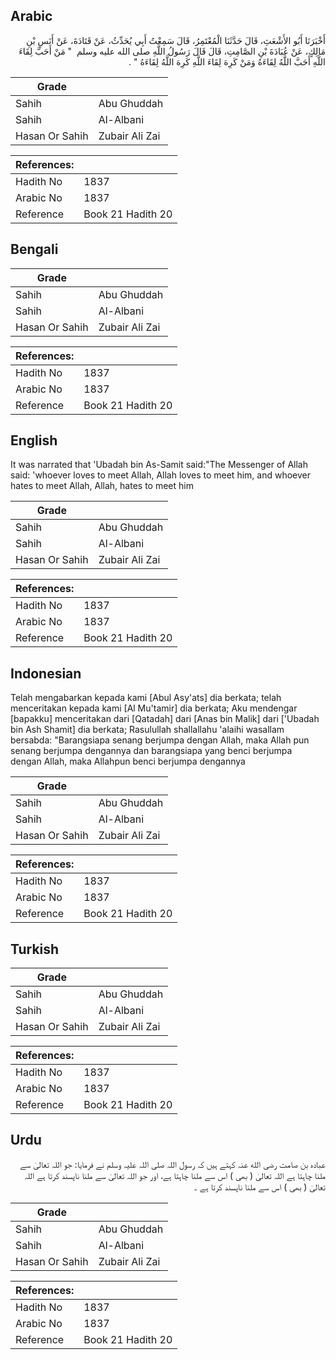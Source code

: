 ## Arabic


<div dir="rtl" lang="ar" style={{fontSize:'larger',backgroundColor:'#f8f9fa',padding:20}}>
أَخْبَرَنَا أَبُو الأَشْعَثِ، قَالَ حَدَّثَنَا الْمُعْتَمِرُ، قَالَ سَمِعْتُ أَبِي يُحَدِّثُ، عَنْ قَتَادَةَ، عَنْ أَنَسِ بْنِ مَالِكٍ، عَنْ عُبَادَةَ بْنِ الصَّامِتِ، قَالَ قَالَ رَسُولُ اللَّهِ صلى الله عليه وسلم ‏ "‏ مَنْ أَحَبَّ لِقَاءَ اللَّهِ أَحَبَّ اللَّهُ لِقَاءَهُ وَمَنْ كَرِهَ لِقَاءَ اللَّهِ كَرِهَ اللَّهُ لِقَاءَهُ ‏"‏ ‏.‏
</div>
<div style={{backgroundColor:'#f8f9fa',padding:20, marginBottom: 10}}><table> <thead> <tr> <th>Grade</th> <th></th> </tr> </thead> <tbody> <tr><td>Sahih</td><td>Abu Ghuddah</td></tr><tr><td>Sahih</td><td>Al-Albani</td></tr><tr><td>Hasan Or Sahih</td><td>Zubair Ali Zai</td></tr></tbody></table><table> <thead> <tr> <th>References:</th> <th></th> </tr> </thead> <tbody><tr><td>Hadith No</td><td>1837</td></tr><tr><td>Arabic No</td><td>1837</td></tr><tr><td>Reference</td><td>Book 21 Hadith 20</td></tr></tbody></table></div>

## Bengali


<div dir="ltr" lang="bn" style={{fontSize:'larger',backgroundColor:'#f8f9fa',padding:20}}>

</div>
<div style={{backgroundColor:'#f8f9fa',padding:20, marginBottom: 10}}><table> <thead> <tr> <th>Grade</th> <th></th> </tr> </thead> <tbody> <tr><td>Sahih</td><td>Abu Ghuddah</td></tr><tr><td>Sahih</td><td>Al-Albani</td></tr><tr><td>Hasan Or Sahih</td><td>Zubair Ali Zai</td></tr></tbody></table><table> <thead> <tr> <th>References:</th> <th></th> </tr> </thead> <tbody><tr><td>Hadith No</td><td>1837</td></tr><tr><td>Arabic No</td><td>1837</td></tr><tr><td>Reference</td><td>Book 21 Hadith 20</td></tr></tbody></table></div>

## English


<div dir="ltr" lang="en" style={{fontSize:'larger',backgroundColor:'#f8f9fa',padding:20}}>
It was narrated that 'Ubadah bin As-Samit said:"The Messenger of Allah said: 'whoever loves to meet Allah, Allah loves to meet him, and whoever hates to meet Allah, Allah, hates to meet him
</div>
<div style={{backgroundColor:'#f8f9fa',padding:20, marginBottom: 10}}><table> <thead> <tr> <th>Grade</th> <th></th> </tr> </thead> <tbody> <tr><td>Sahih</td><td>Abu Ghuddah</td></tr><tr><td>Sahih</td><td>Al-Albani</td></tr><tr><td>Hasan Or Sahih</td><td>Zubair Ali Zai</td></tr></tbody></table><table> <thead> <tr> <th>References:</th> <th></th> </tr> </thead> <tbody><tr><td>Hadith No</td><td>1837</td></tr><tr><td>Arabic No</td><td>1837</td></tr><tr><td>Reference</td><td>Book 21 Hadith 20</td></tr></tbody></table></div>

## Indonesian


<div dir="ltr" lang="id" style={{fontSize:'larger',backgroundColor:'#f8f9fa',padding:20}}>
Telah mengabarkan kepada kami [Abul Asy'ats] dia berkata; telah menceritakan kepada kami [Al Mu'tamir] dia berkata; Aku mendengar [bapakku] menceritakan dari [Qatadah] dari [Anas bin Malik] dari ['Ubadah bin Ash Shamit] dia berkata; Rasulullah shallallahu 'alaihi wasallam bersabda: "Barangsiapa senang berjumpa dengan Allah, maka Allah pun senang berjumpa dengannya dan barangsiapa yang benci berjumpa dengan Allah, maka Allahpun benci berjumpa dengannya
</div>
<div style={{backgroundColor:'#f8f9fa',padding:20, marginBottom: 10}}><table> <thead> <tr> <th>Grade</th> <th></th> </tr> </thead> <tbody> <tr><td>Sahih</td><td>Abu Ghuddah</td></tr><tr><td>Sahih</td><td>Al-Albani</td></tr><tr><td>Hasan Or Sahih</td><td>Zubair Ali Zai</td></tr></tbody></table><table> <thead> <tr> <th>References:</th> <th></th> </tr> </thead> <tbody><tr><td>Hadith No</td><td>1837</td></tr><tr><td>Arabic No</td><td>1837</td></tr><tr><td>Reference</td><td>Book 21 Hadith 20</td></tr></tbody></table></div>

## Turkish


<div dir="ltr" lang="tr" style={{fontSize:'larger',backgroundColor:'#f8f9fa',padding:20}}>

</div>
<div style={{backgroundColor:'#f8f9fa',padding:20, marginBottom: 10}}><table> <thead> <tr> <th>Grade</th> <th></th> </tr> </thead> <tbody> <tr><td>Sahih</td><td>Abu Ghuddah</td></tr><tr><td>Sahih</td><td>Al-Albani</td></tr><tr><td>Hasan Or Sahih</td><td>Zubair Ali Zai</td></tr></tbody></table><table> <thead> <tr> <th>References:</th> <th></th> </tr> </thead> <tbody><tr><td>Hadith No</td><td>1837</td></tr><tr><td>Arabic No</td><td>1837</td></tr><tr><td>Reference</td><td>Book 21 Hadith 20</td></tr></tbody></table></div>

## Urdu


<div dir="rtl" lang="ur" style={{fontSize:'larger',backgroundColor:'#f8f9fa',padding:20}}>
عبادہ بن صامت رضی الله عنہ کہتے ہیں کہ رسول اللہ صلی اللہ علیہ وسلم نے فرمایا: جو اللہ تعالیٰ سے ملنا چاہتا ہے اللہ تعالیٰ ( بھی ) اس سے ملنا چاہتا ہے، اور جو اللہ تعالیٰ سے ملنا ناپسند کرتا ہے اللہ تعالیٰ ( بھی ) اس سے ملنا ناپسند کرتا ہے ۔
</div>
<div style={{backgroundColor:'#f8f9fa',padding:20, marginBottom: 10}}><table> <thead> <tr> <th>Grade</th> <th></th> </tr> </thead> <tbody> <tr><td>Sahih</td><td>Abu Ghuddah</td></tr><tr><td>Sahih</td><td>Al-Albani</td></tr><tr><td>Hasan Or Sahih</td><td>Zubair Ali Zai</td></tr></tbody></table><table> <thead> <tr> <th>References:</th> <th></th> </tr> </thead> <tbody><tr><td>Hadith No</td><td>1837</td></tr><tr><td>Arabic No</td><td>1837</td></tr><tr><td>Reference</td><td>Book 21 Hadith 20</td></tr></tbody></table></div>